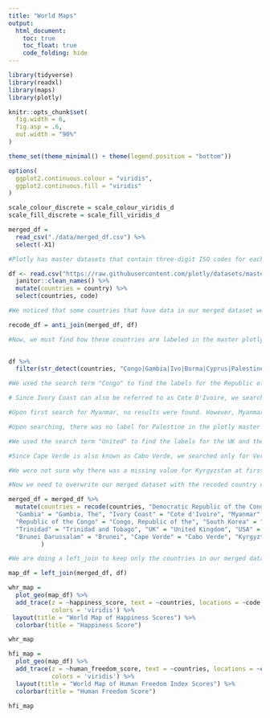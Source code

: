 ```yaml
---
title: "World Maps"
output: 
  html_document:
    toc: true
    toc_float: true
    code_folding: hide
---
```


```r
library(tidyverse)
library(readxl)
library(maps)
library(plotly)

knitr::opts_chunk$set(
  fig.width = 6,
  fig.asp = .6,
  out.width = "90%"
)

theme_set(theme_minimal() + theme(legend.position = "bottom"))

options(
  ggplot2.continuous.colour = "viridis",
  ggplot2.continuous.fill = "viridis"
)

scale_colour_discrete = scale_colour_viridis_d
scale_fill_discrete = scale_fill_viridis_d
```

```r
merged_df = 
  read_csv("./data/merged_df.csv") %>% 
  select(-X1)
```

```r
#Plotly has master datasets that contain three-digit ISO codes for each country. We need to merge the ISO codes in with our dataset in order to produce a map in plotly. This requires us to read in the master dataset and mutate so that the variable name for countries matches the variable name in our dataset. We also selected just the countries and the ISO codes, as we are not interested in any of the rest of the variables.

df <- read.csv("https://raw.githubusercontent.com/plotly/datasets/master/2014_world_gdp_with_codes.csv") %>% 
  janitor::clean_names() %>% 
  mutate(countries = country) %>% 
  select(countries, code)

#We noticed that some countries that have data in our merged dataset were not appearing in the maps and realized that there is a difference in the way certain country names are written. To correct this, we use the function anti_join to find which countries in our merged dataset are not corresponding with countries in the master plotly dataset for the world map. I saved this as a dataframe to be able to quickly refer to the list.

recode_df = anti_join(merged_df, df)

#Now, we must find how these countries are labeled in the master plotly dataset.
  

df %>% 
  filter(str_detect(countries, "Congo|Gambia|Ivo|Burma|Cyprus|Palestine|Korea|Trinidad|United|Bahamas|Brunei|Verde|Kyrgy"))

#We used the search term "Congo" to find the labels for the Republic of Congo and the Democratic Republic of the Congo.

# Since Ivory Coast can also be referred to as Cote D'Ivoire, we searched for "Ivo" to try to yield either result.

#Upon first search for Myanmar, no results were found. However, Myanmar is sometimes referred to as Burma, so I searched for Burma as well, which gave us a result.

#Upon searching, there was no label for Palestine in the plotly master dataset.

#We used the search term "United" to find the labels for the UK and the USA.

#Since Cape Verde is also known as Cabo Verde, we searched only for Verde.

#We were not sure why there was a missing value for Kyrgyzstan at first. We realized that some sources keep the s while others do not, so we searched only for "Kyrgy".

#Now we need to overwrite our merged dataset with the recoded country names to ensure that the merge with the plotly dataset will work properly.

merged_df = merged_df %>% 
  mutate(countries = recode(countries, "Democratic Republic of the Congo" = "Congo, Democratic Republic of the", 
  "Gambia" = "Gambia, The", "Ivory Coast" = "Cote d'Ivoire", "Myanmar" = "Burma", "North Cyprus" = "Cyprus", 
  "Republic of the Congo" = "Congo, Republic of the", "South Korea" = "Korea, South", 
  "Trinidad" = "Trinidad and Tobago", "UK" = "United Kingdom", "USA" = "United States", "Bahamas" = "Bahamas, The",
  "Brunei Darussalam" = "Brunei", "Cape Verde" = "Cabo Verde", "Kyrgyztan" = "Kyrgyzstan") 
         )

#We are doing a left_join to keep only the countries in our merged dataset rather than having a bunch of NAs in the map creation step.

map_df = left_join(merged_df, df)
```

```r
whr_map =
  plot_geo(map_df) %>% 
  add_trace(z = ~happiness_score, text = ~countries, locations = ~code, color = ~happiness_score,
            colors = 'viridis') %>% 
 layout(title = "World Map of Happiness Scores") %>% 
  colorbar(title = "Happiness Score")
```

```r
whr_map
```


```r
hfi_map =
  plot_geo(map_df) %>% 
  add_trace(z = ~human_freedom_score, text = ~countries, locations = ~code, color = ~human_freedom_score,
            colors = 'viridis') %>% 
  layout(title = "World Map of Human Freedom Index Scores") %>% 
  colorbar(title = "Human Freedom Score")
```

```r
hfi_map
```


